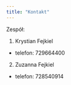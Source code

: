 ---
title: "Kontakt"
---
Zespół:

1. Krystian Fejkiel 
* telefon: 729664400
2. Zuzanna Fejkiel
* telefon: 728540914
